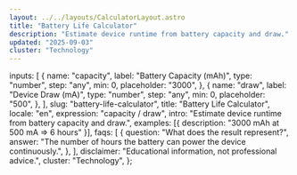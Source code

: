 ```yaml
---
layout: ../../layouts/CalculatorLayout.astro
title: "Battery Life Calculator"
description: "Estimate device runtime from battery capacity and draw."
updated: "2025-09-03"
cluster: "Technology"
---
```



  inputs: [
    {
      name: "capacity",
      label: "Battery Capacity (mAh)",
      type: "number",
      step: "any",
      min: 0,
      placeholder: "3000",
    },
    {
      name: "draw",
      label: "Device Draw (mA)",
      type: "number",
      step: "any",
      min: 0,
      placeholder: "500",
    },
  ],
  slug: "battery-life-calculator",
  title: "Battery Life Calculator",
  locale: "en",
  expression: "capacity / draw",
  intro: "Estimate device runtime from battery capacity and draw.",
  examples: [{ description: "3000 mAh at 500 mA ⇒ 6 hours" }],
  faqs: [
    {
      question: "What does the result represent?",
      answer:
        "The number of hours the battery can power the device continuously.",
    },
  ],
  disclaimer: "Educational information, not professional advice.",
  cluster: "Technology",
};

<Calculator schema={schema} />
